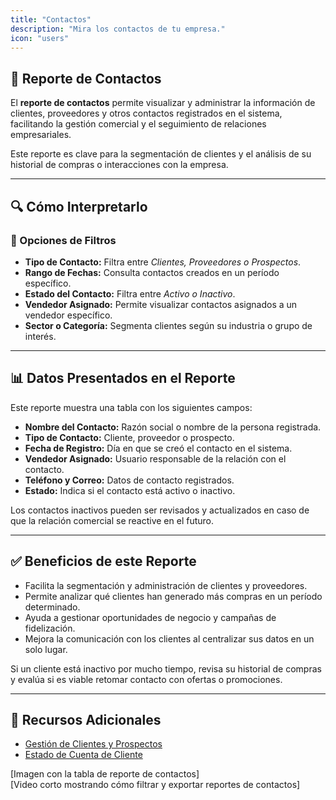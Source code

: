 ```yaml
---
title: "Contactos"
description: "Mira los contactos de tu empresa."
icon: "users"
---
```


## 📇 Reporte de Contactos  

El **reporte de contactos** permite visualizar y administrar la información de clientes, proveedores y otros contactos registrados en el sistema, facilitando la gestión comercial y el seguimiento de relaciones empresariales.

<Info>
Este reporte es clave para la segmentación de clientes y el análisis de su historial de compras o interacciones con la empresa.
</Info>

---

## 🔍 Cómo Interpretarlo  

### 🔹 Opciones de Filtros  

- **Tipo de Contacto:** Filtra entre *Clientes, Proveedores o Prospectos*.  
- **Rango de Fechas:** Consulta contactos creados en un período específico.  
- **Estado del Contacto:** Filtra entre *Activo o Inactivo*.  
- **Vendedor Asignado:** Permite visualizar contactos asignados a un vendedor específico.  
- **Sector o Categoría:** Segmenta clientes según su industria o grupo de interés.  

---

## 📊 Datos Presentados en el Reporte  

Este reporte muestra una tabla con los siguientes campos:

- **Nombre del Contacto:** Razón social o nombre de la persona registrada.  
- **Tipo de Contacto:** Cliente, proveedor o prospecto.  
- **Fecha de Registro:** Día en que se creó el contacto en el sistema.  
- **Vendedor Asignado:** Usuario responsable de la relación con el contacto.  
- **Teléfono y Correo:** Datos de contacto registrados.  
- **Estado:** Indica si el contacto está activo o inactivo.  

<Check>
Los contactos inactivos pueden ser revisados y actualizados en caso de que la relación comercial se reactive en el futuro.
</Check>

---

## ✅ Beneficios de este Reporte  

- Facilita la segmentación y administración de clientes y proveedores.  
- Permite analizar qué clientes han generado más compras en un período determinado.  
- Ayuda a gestionar oportunidades de negocio y campañas de fidelización.  
- Mejora la comunicación con los clientes al centralizar sus datos en un solo lugar.  

<Tip>
Si un cliente está inactivo por mucho tiempo, revisa su historial de compras y evalúa si es viable retomar contacto con ofertas o promociones.
</Tip>

---

## 🔗 Recursos Adicionales  

- [Gestión de Clientes y Prospectos](https://ayuda.gestoru.com/reportes/reportes-ventas/crm)  
- [Estado de Cuenta de Cliente](https://ayuda.gestoru.com/reportes/reportes-administrativos/estado-cuenta-cliente)  

[Imagen con la tabla de reporte de contactos]  
[Video corto mostrando cómo filtrar y exportar reportes de contactos]  
